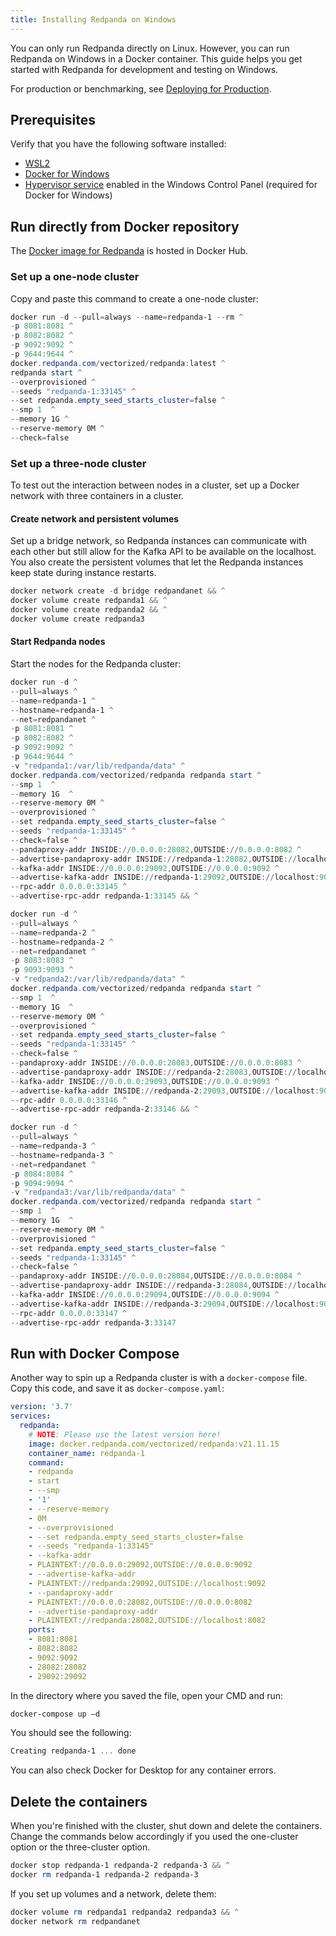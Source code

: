```yaml
---
title: Installing Redpanda on Windows
---
```


<head>
    <meta name="title" content="Installing Redpanda on Windows | Redpanda Docs"/>
    <meta name="description" content="Windows quick start guide."/>
</head>

You can only run Redpanda directly on Linux. However, you can run Redpanda on Windows in a Docker container. This guide helps you get started with Redpanda for development and testing on Windows.

For production or benchmarking, see [Deploying for Production](../../deployment/production-deployment).

## Prerequisites

Verify that you have the following software installed:

- [WSL2](https://docs.microsoft.com/en-us/windows/wsl/install)
- [Docker for Windows](https://docs.docker.com/desktop/windows/install/) 
- [Hypervisor service](https://docs.microsoft.com/en-us/virtualization/hyper-v-on-windows/quick-start/enable-hyper-v) enabled in the Windows Control Panel (required for Docker for Windows)


## Run directly from Docker repository

The [Docker image for Redpanda](https://hub.docker.com/r/vectorized/redpanda) is hosted in Docker Hub.


### Set up a one-node cluster
Copy and paste this command to create a one-node cluster:

```powershell
docker run -d --pull=always --name=redpanda-1 --rm ^
-p 8081:8081 ^
-p 8082:8082 ^
-p 9092:9092 ^
-p 9644:9644 ^
docker.redpanda.com/vectorized/redpanda:latest ^
redpanda start ^
--overprovisioned ^
--seeds "redpanda-1:33145" ^
--set redpanda.empty_seed_starts_cluster=false ^
--smp 1  ^
--memory 1G ^
--reserve-memory 0M ^
--check=false
```
### Set up a three-node cluster

To test out the interaction between nodes in a cluster, set up a Docker network with three containers in a cluster.

#### Create network and persistent volumes

Set up a bridge network, so Redpanda instances can communicate with each other
but still allow for the Kafka API to be available on the localhost.
You also create the persistent volumes that let the Redpanda instances keep state during instance restarts.

```powershell
docker network create -d bridge redpandanet && ^
docker volume create redpanda1 && ^
docker volume create redpanda2 && ^
docker volume create redpanda3
```

#### Start Redpanda nodes

Start the nodes for the Redpanda cluster:

```powershell
docker run -d ^
--pull=always ^
--name=redpanda-1 ^
--hostname=redpanda-1 ^
--net=redpandanet ^
-p 8081:8081 ^
-p 8082:8082 ^
-p 9092:9092 ^
-p 9644:9644 ^
-v "redpanda1:/var/lib/redpanda/data" ^
docker.redpanda.com/vectorized/redpanda redpanda start ^
--smp 1  ^
--memory 1G  ^
--reserve-memory 0M ^
--overprovisioned ^
--set redpanda.empty_seed_starts_cluster=false ^
--seeds "redpanda-1:33145" ^
--check=false ^
--pandaproxy-addr INSIDE://0.0.0.0:28082,OUTSIDE://0.0.0.0:8082 ^
--advertise-pandaproxy-addr INSIDE://redpanda-1:28082,OUTSIDE://localhost:8082 ^
--kafka-addr INSIDE://0.0.0.0:29092,OUTSIDE://0.0.0.0:9092 ^
--advertise-kafka-addr INSIDE://redpanda-1:29092,OUTSIDE://localhost:9092 ^
--rpc-addr 0.0.0.0:33145 ^
--advertise-rpc-addr redpanda-1:33145 && ^

docker run -d ^
--pull=always ^
--name=redpanda-2 ^
--hostname=redpanda-2 ^
--net=redpandanet ^
-p 8083:8083 ^
-p 9093:9093 ^
-v "redpanda2:/var/lib/redpanda/data" ^
docker.redpanda.com/vectorized/redpanda redpanda start ^
--smp 1  ^
--memory 1G  ^
--reserve-memory 0M ^
--overprovisioned ^
--set redpanda.empty_seed_starts_cluster=false ^
--seeds "redpanda-1:33145" ^
--check=false ^
--pandaproxy-addr INSIDE://0.0.0.0:28083,OUTSIDE://0.0.0.0:8083 ^
--advertise-pandaproxy-addr INSIDE://redpanda-2:28083,OUTSIDE://localhost:8083 ^
--kafka-addr INSIDE://0.0.0.0:29093,OUTSIDE://0.0.0.0:9093 ^
--advertise-kafka-addr INSIDE://redpanda-2:29093,OUTSIDE://localhost:9093 ^
--rpc-addr 0.0.0.0:33146 ^
--advertise-rpc-addr redpanda-2:33146 && ^

docker run -d ^
--pull=always ^
--name=redpanda-3 ^
--hostname=redpanda-3 ^
--net=redpandanet ^
-p 8084:8084 ^
-p 9094:9094 ^
-v "redpanda3:/var/lib/redpanda/data" ^
docker.redpanda.com/vectorized/redpanda redpanda start ^
--smp 1  ^
--memory 1G  ^
--reserve-memory 0M ^
--overprovisioned ^
--set redpanda.empty_seed_starts_cluster=false ^
--seeds "redpanda-1:33145" ^
--check=false ^
--pandaproxy-addr INSIDE://0.0.0.0:28084,OUTSIDE://0.0.0.0:8084 ^
--advertise-pandaproxy-addr INSIDE://redpanda-3:28084,OUTSIDE://localhost:8084 ^
--kafka-addr INSIDE://0.0.0.0:29094,OUTSIDE://0.0.0.0:9094 ^
--advertise-kafka-addr INSIDE://redpanda-3:29094,OUTSIDE://localhost:9094 ^
--rpc-addr 0.0.0.0:33147 ^
--advertise-rpc-addr redpanda-3:33147
```

## Run with Docker Compose

Another way to spin up a Redpanda cluster is with a `docker-compose` file.
Copy this code, and save it as `docker-compose.yaml`:

```yaml 
version: '3.7'
services:
  redpanda:
    # NOTE: Please use the latest version here!
    image: docker.redpanda.com/vectorized/redpanda:v21.11.15
    container_name: redpanda-1
    command:
    - redpanda
    - start
    - --smp
    - '1'
    - --reserve-memory
    - 0M
    - --overprovisioned
    - --set redpanda.empty_seed_starts_cluster=false
    - --seeds "redpanda-1:33145"
    - --kafka-addr
    - PLAINTEXT://0.0.0.0:29092,OUTSIDE://0.0.0.0:9092
    - --advertise-kafka-addr
    - PLAINTEXT://redpanda:29092,OUTSIDE://localhost:9092
    - --pandaproxy-addr
    - PLAINTEXT://0.0.0.0:28082,OUTSIDE://0.0.0.0:8082
    - --advertise-pandaproxy-addr
    - PLAINTEXT://redpanda:28082,OUTSIDE://localhost:8082
    ports:
    - 8081:8081
    - 8082:8082
    - 9092:9092
    - 28082:28082
    - 29092:29092
```   
  
In the directory where you saved the file, open your CMD and run:     
 
```powershell
docker-compose up –d
```

You should see the following:
```powershell
Creating redpanda-1 ... done
```

You can also check Docker for Desktop for any container errors.

## Delete the containers

When you're finished with the cluster, shut down and delete the containers.
Change the commands below accordingly if you used the one-cluster option or the three-cluster option.

```powershell
docker stop redpanda-1 redpanda-2 redpanda-3 && ^
docker rm redpanda-1 redpanda-2 redpanda-3
```

If you set up volumes and a network, delete them:

```powershell
docker volume rm redpanda1 redpanda2 redpanda3 && ^
docker network rm redpandanet
```
